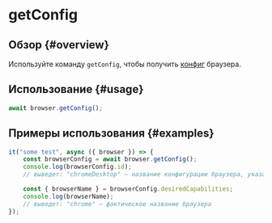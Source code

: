 # getConfig

## Обзор {#overview}

Используйте команду `getConfig`, чтобы получить [конфиг][browser-config] браузера.

## Использование {#usage}

```javascript
await browser.getConfig();
```

## Примеры использования {#examples}

```javascript
it("some test", async ({ browser }) => {
    const browserConfig = await browser.getConfig();
    console.log(browserConfig.id);
    // выведет: "chromeDesktop" – название конфигурации браузера, указанное в конфиге

    const { browserName } = browserConfig.desiredCapabilities;
    console.log(browserName);
    // выведет: "chrome" – фактическое название браузера
});
```

[browser-config]: ../../../config/browsers#browser_main_settings
